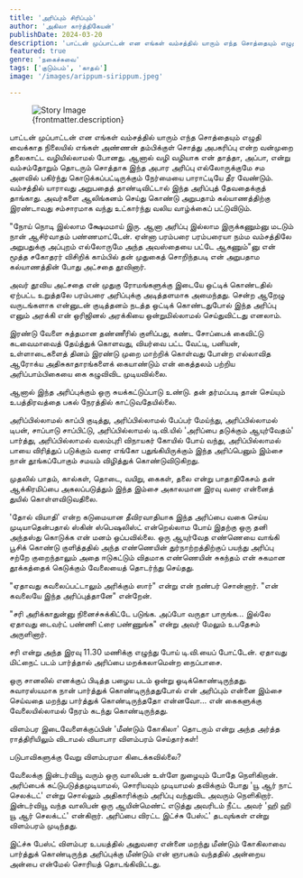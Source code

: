 ```yaml
---
title: 'அரிப்பும் சிரிப்பும்'
author: 'அகிலா கார்த்திகேயன்'
publishDate: 2024-03-20
description: 'பாட்டன் முப்பாட்டன் என எங்கள் வம்சத்தில் யாரும் எந்த சொத்தையும் எழுதி வைக்காத நிலையில் எங்கள் அண்ணன் தம்பிக்குள் சொத்து...'
featured: true
genre: 'நகைச்சுவை'
tags: ['குடும்பம்', 'காதல்']
image: '/images/arippum-sirippum.jpeg'

---
```

<figure>
  <img src={frontmatter.image} alt="Story Image" class="w-full rounded-lg shadow-lg" />
  <figcaption class="text-gray-600 text-sm mt-2">{frontmatter.description}</figcaption>
</figure>

பாட்டன் முப்பாட்டன் என எங்கள் வம்சத்தில் யாரும் எந்த சொத்தையும் எழுதி வைக்காத நிலையில் எங்கள் அண்ணன் தம்பிக்குள் சொத்து அபகரிப்பு என்ற வன்முறை தலைகாட்ட வழியில்லாமல் போனது. ஆனால் வழி வழியாக என் தாத்தா, அப்பா, என்று வம்சம்தோறும் தொடரும் சொத்தாக இந்த அபார அரிப்பு எல்லோருக்குமே சம அளவில் பகிர்ந்து கொடுக்கப்பட்டிருக்கும் நேர்மையை பாராட்டியே தீர வேண்டும்.
வம்சத்தில் யாராவது அறுபதைத் தாண்டிவிட்டால் இந்த அரிப்புத் தேவதைக்குத் தாங்காது. அவர்களை ஆலிங்கனம் செய்து கொண்டு அறுபதாம் கல்யாணத்திற்கு இரண்டாவது சம்சாரமாக வந்து உட்கார்ந்து வலிய வாழ்க்கைப் பட்டுவிடும்.

"நோய் நொடி இல்லாம க்ஷேமமாய் இரு. ஆனா அரிப்பு இல்லாம இருக்கணும்னு மடடும் நான் ஆசிர்வாதம் பண்ணமாட்டேன். ஏன்னா பரம்பரை பரம்பரையா நம்ம வம்சத்திலே அறுபதுக்கு அப்புறம் எல்லோருமே அந்த அவஸ்தையை பட்டே ஆகணும்"னு என் மூத்த சகோதரர் விசிறிக் காம்பில் தன் முதுகைத் சொறிந்தபடி என் அறுபதாம கல்யாணத்தின் போது அட்சதை தூவினார்.

அவர் தூவிய அட்சதை என் முதுகு ரோமங்களுக்கு இடையே ஒட்டிக் கொண்டதில் ஏற்பட்ட உறுத்தலே பரம்பரை அரிப்புக்கு அடித்தளமாக அமைந்தது. சென்ற ஆறேழு வருடங்களாக என்னுடன் குடித்தனம் நடத்த ஒட்டிக் கொண்டதுபோல் இந்த அரிப்பு எனும் அரக்கி என் ஒரிஜினல் அரக்கியை ஒன்றுமில்லாமல் செய்துவிட்டது எனலாம்.

இரண்டு வேளை சுத்தமான தண்ணீரில் குளிப்பது, கண்ட சோப்பைக் கைவிட்டு கடவைமாவைத் தேய்த்துக் கொளவது, வியர்வை பட்ட வேட்டி, பனியன், உள்ளாடைகளைத் தினம் இரண்டு முறை மாற்றிக் கொள்வது போன்ற எல்லாவித ஆரோக்ய அதிசுகாதாரங்களைக் கையாண்டும் என் கைத்தலம் பற்றிய அரிப்பாம்பிகையை கை கழுவிவிட முடியவில்லை.

ஆனால் இந்த அரிப்புக்கும் ஒரு சுயக்கட்டுப்பாடு உண்டு. தன் தர்மப்படி தான் செய்யும் உபத்திரவத்தை பகல் நேரத்தில் காட்டுவதேயில்லை.

அரிப்பில்லாமல் காப்பி குடித்து, அரிப்பில்லாமல் பேப்பர் மேய்ந்து, அரிப்பில்லாமல் டிபன், சாப்பாடு சாப்பிட்டு, அரிப்பில்லாமல் டி.வி.யில் 'அரிப்பை தடுக்கும் ஆயுர்வேதம்' பார்த்து, அரிப்பில்லாமல் வலம்புரி விநாயகர் கோயில் போய் வந்து, அரிப்பில்லாமல் பாயை விரித்துப் படுக்கும் வரை எங்கோ பதுங்கியிருக்கும் இந்த அரிப்பெனும் இம்சை நான் தூங்கப்போகும் சமயம் விழித்துக் கொண்டுவிடுகிறது.

முதலில் பாதம், கால்கள், தொடை, வயிறு, கைகள், தலை என்று பாதாதிகேசம் தன் ஆக்கிரமிப்பை அகலப்படுத்தும் இந்த இம்சை அகாலமான இரவு வரை என்னைத் துயில் கொள்ளவிடுவதிலை.

'தோல் வியாதி' என்ற கடுமையான தீவிரவாதியாக இந்த அரிப்பை வகை செய்ய முடியாதென்பதால் ஸ்கின் ஸ்பெஷலிஸ்ட் என்றெல்லாம போய் இதற்கு ஒரு தனி அந்தஸ்து கொடுக்க என் மனம் ஒப்பவில்லை.
ஒரு ஆயுர்வேத எண்ணெயை வாங்கி பூசிக் கொண்டு குளித்ததில் அந்த எண்ணெயின் துர்நாற்றத்திற்குப் பயந்து அரிப்பு சற்றே குறைந்தாலும் அதை ஈடுகட்டும் விதமாக எண்ணெயின் சுகந்தம் என் சுகமான தூக்கத்தைக் கெடுக்கும் வேலையைத் தொடர்ந்து செய்தது.

"ஏதாவது கவலைப்பட்டாலும் அரிக்கும் ஸார்" என்று என் நண்பர் சொன்னார்.
"என் கவலையே இந்த அரிப்புத்தானே" என்றேன்.

"சரி அரிக்காதுன்னு நினைச்சுக்கிட்டே படுங்க. அப்போ வருதா பாருங்க... இல்லே ஏதாவது டைவர்ட் பண்ணி ட்ரை பண்ணுங்க" என்று அவர் மேலும் உபதேசம் அருளினார்.

சரி என்று அந்த இரவு 11.30 மணிக்கு எழுந்து போய் டி.வி.யைப் போட்டேன். ஏதாவது மிட்நைட் படம் பார்த்தால் அரிப்பை மறக்கலாமென்ற நைப்பாசை.

ஒரு சானலில் எனக்குப் பிடித்த பழைய படம் ஒன்று ஓடிக்கொண்டிருந்தது. சுவாரஸ்யமாக நான் பார்த்துக் கொண்டிருந்ததுபோல் என் அரிப்பும் என்னை இம்சை செய்வதை மறந்து பார்த்துக் கொண்டிருந்ததோ என்னவோ... என் கைகளுக்கு வேலையில்லாமல் நேரம் கடந்து கொண்டிருந்தது.

விளம்பர இடைவேளைக்குப்பின் 'மீண்டும் கோகிலா' தொடரும் என்று அந்த அர்த்த ராத்திரியிலும் விடாமல் வியாபார விளம்பரம் செய்தார்கள்!

படுபாவிகளுக்கு வேறு விளம்பரமா கிடைக்கவில்லை?

வேலைக்கு இன்டர்வியூ வரும் ஒரு வாலிபன் உள்ளே நுழையும் போதே நெளிகிறான். அரிப்பைக் கட்டுபடுத்தமுடியாமல், சொரியவும் முடியாமல் தவிக்கும் போது 'யூ ஆர் நாட் செலக்டட்' என்று சொல்லும் அதிகாரிக்கும் அரிப்பு வந்துவிட அவரும் நெளிகிறார். இன்டர்வியூ வந்த வாலிபன் ஒரு ஆயின்மெண்ட் எடுத்து அவரிடம் நீட்ட அவர் 'ஹி ஹி யூ ஆர் செலக்டட்' என்கிறார். அரிப்பை விரட்ட இட்ச்சு பேஸ்ட்' தடவுங்கள் என்று விளம்பரம் முடிந்தது.

இட்ச்சு பேஸ்ட் விளம்பர உபயத்தில் அதுவரை என்னை மறந்து மீண்டும் கோகிலாவை பார்த்துக் கொண்டிருந்த அரிப்புக்கு மீண்டும் என் ஞாபகம் வந்ததில் அன்றைய அன்பை என்மேல் சொரியத் தொடங்கிவிட்டது.
